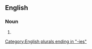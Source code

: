 ==English==

===Noun===
{{head|en|noun plural form}}

# {{plural of|biweekly|lang=en}}

[[Category:English plurals ending in "-ies"]]